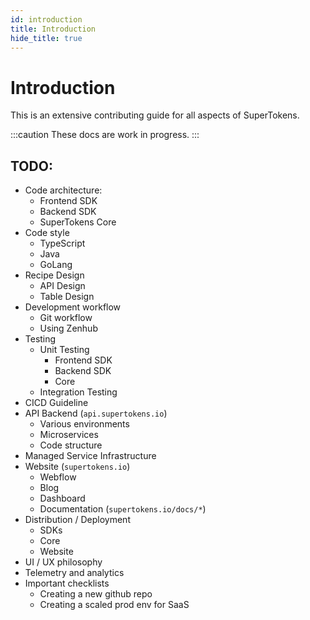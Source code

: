 ```yaml
---
id: introduction
title: Introduction
hide_title: true
---
```


# Introduction

This is an extensive contributing guide for all aspects of SuperTokens.

:::caution
These docs are work in progress.
:::

## TODO:
- Code architecture:
  - Frontend SDK
  - Backend SDK
  - SuperTokens Core
- Code style
  - TypeScript
  - Java
  - GoLang
- Recipe Design
  - API Design
  - Table Design
- Development workflow
  - Git workflow
  - Using Zenhub
- Testing
  - Unit Testing
    - Frontend SDK
    - Backend SDK
    - Core
  - Integration Testing
- CICD Guideline
- API Backend (`api.supertokens.io`)
  - Various environments
  - Microservices
  - Code structure
- Managed Service Infrastructure
- Website (`supertokens.io`)
  - Webflow
  - Blog
  - Dashboard
  - Documentation (`supertokens.io/docs/*`)
- Distribution / Deployment
  - SDKs
  - Core
  - Website
- UI / UX philosophy
- Telemetry and analytics
- Important checklists
  - Creating a new github repo
  - Creating a scaled prod env for SaaS

